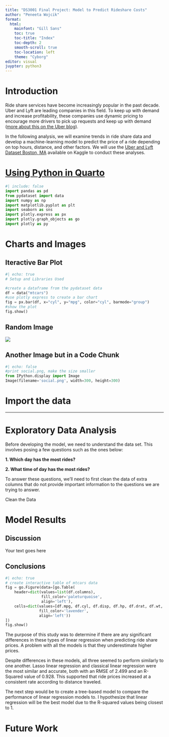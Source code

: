 ---
title: "DS3001 Final Project: Model to Predict Rideshare Costs"
author: "Peneeta Wojcik"
format: 
  html:
    mainfont: "Gill Sans"
    toc: true
    toc-title: "Index"
    toc-depth: 2
    smooth-scroll: true
    toc-location: left
    theme: "Cyborg"
editor: visual
juypter: python3
---

# Introduction

Ride share services have become increasingly popular in the past decade. Uber and Lyft are leading companies in this field. To keep up with demand and increase profitability, these companies use dynamic pricing to encourage more drivers to pick up requests and keep up with demand ([more about this on the Uber blog](https://www.uber.com/en-GB/blog/uber-dynamic-pricing/)).

In the following analysis, we will examine trends in ride share data and develop a machine-learning model to predict the price of a ride depending on top hours, distance, and other factors. We will use the [Uber and Lyft Dataset Boston, MA](https://www.kaggle.com/datasets/brllrb/uber-and-lyft-dataset-boston-ma "Click to view dataset") available on Kaggle to conduct these analyses.


# [Using Python in Quarto](https://quarto.org/docs/computations/python.html)

```{python setup}
#| include: false
import pandas as pd
from pydataset import data
import numpy as np
import matplotlib.pyplot as plt
import seaborn as sns
import plotly.express as px
import plotly.graph_objects as go
import plotly as py

```

# Charts and Images

## Iteractive Bar Plot
```{python}
#| echo: true
# Setup and Libraries Used

#create a dataframe from the pydataset data
df = data("mtcars")
#use plotly express to create a bar chart
fig = px.bar(df, x="cyl", y="mpg", color="cyl", barmode="group")
#show the plot
fig.show()
```

## Random Image
![](bd.png){fig-align="center"}

## Another Image but in a Code Chunk
```{python}
#| echo: false
#print social.png, make the size smaller
from IPython.display import Image
Image(filename='social.png', width=300, height=300)
```

# Import the data

------------------------------------------------------------------------

# Exploratory Data Analysis

Before developing the model, we need to understand the data set. This involves posing a few questions such as the ones below:

**1. Which day has the most rides?**

**2. What time of day has the most rides?**

To answer these questions, we'll need to first clean the data of extra columns that do not provide important information to the questions we are trying to answer.

Clean the Data

# Model Results

::: {.panel-tabset}
## Discussion

Your text goes here

## Conclusions
```{python}
#| echo: true
# create interactive table of mtcars data
fig = go.Figure(data=[go.Table(
    header=dict(values=list(df.columns),
                fill_color='paleturquoise',
                align='left'),
    cells=dict(values=[df.mpg, df.cyl, df.disp, df.hp, df.drat, df.wt, df.qsec, df.vs, df.am, df.gear, df.carb],
               fill_color='lavender',
               align='left'))
])
fig.show()

```

:::

The purpose of this study was to determine if there are any significant differences in these types of linear regression when predicting ride share prices. A problem with all the models is that they underestimate higher prices.

Despite differences in these models, all three seemed to perform similarly to one another. Lasso linear regression and classical linear regression were the most similar and accurate, both with an RMSE of 2.499 and an R-Squared value of 0.928. This supported that ride prices increased at a consistent rate according to distance traveled.

The next step would be to create a tree-based model to compare the performance of linear regression models to. I hypothesize that linear regression will be the best model due to the R-squared values being closest to 1.

# Future Work 
